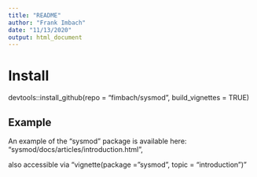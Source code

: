 ```yaml
---
title: "README"
author: "Frank Imbach"
date: "11/13/2020"
output: html_document
---
```


# Install

devtools::install_github(repo = "fimbach/sysmod", build_vignettes = TRUE)


## Example

An example of the "sysmod" package is available here:
"sysmod/docs/articles/introduction.html",

also accessible via "vignette(package = "sysmod", topic = "introduction")"

